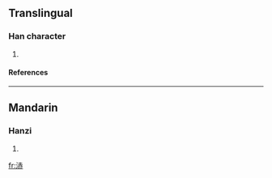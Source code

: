 ==Translingual==
===Han character===
{{Han char|rn=85|rad=水|as=07|sn=10|four=3413<sub>1</sub>|canj=水土中金 (EGLC)}}
# {{defn|Han|sort=水07}}
====References====
{{Han ref|kx=0625.230|dkj=17512|hdz=31618.190|uh=6D7E|ud=28030|bh=D261|bd=53857}}

----
==Mandarin==
===Hanzi===
{{cmn-hanzi|pin=[[chēng]] (cheng1)|wg=ch'eng<sup>1</sup>}}
# {{defn|Mandarin}}

[[fr:浾]]